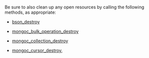 Be sure to also clean up any open resources by calling the
following methods, as appropriate:

* [bson\_destroy](http://mongoc.org/libbson/current/bson_destroy.html)

* [mongoc\_bulk\_operation\_destroy](https://mongoc.org/libmongoc/current/mongoc_bulk_operation_destroy.html)

* [mongoc\_collection\_destroy](https://mongoc.org/libmongoc/current/mongoc_collection_destroy)

* [mongoc\_cursor\_destroy](https://mongoc.org/libmongoc/current/mongoc_cursor_destroy.html),
